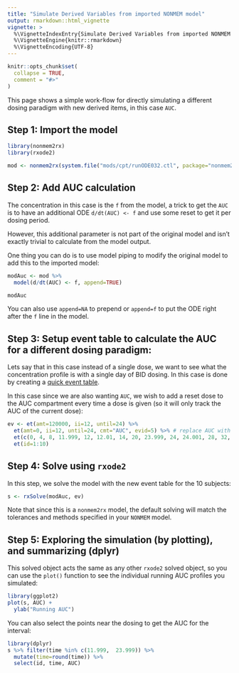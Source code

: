 ```yaml
---
title: "Simulate Derived Variables from imported NONMEM model"
output: rmarkdown::html_vignette
vignette: >
  %\VignetteIndexEntry{Simulate Derived Variables from imported NONMEM model}
  %\VignetteEngine{knitr::rmarkdown}
  %\VignetteEncoding{UTF-8}
---
```


```r
knitr::opts_chunk$set(
  collapse = TRUE,
  comment = "#>"
)
```

This page shows a simple work-flow for directly simulating a different
dosing paradigm with new derived items, in this case `AUC`.


## Step 1: Import the model

```r
library(nonmem2rx)
library(rxode2)

mod <- nonmem2rx(system.file("mods/cpt/runODE032.ctl", package="nonmem2rx"), lst=".res", save=FALSE)
```

## Step 2: Add AUC calculation

The concentration in this case is the `f` from the model, a trick to
get the `AUC` is to have an additional ODE `d/dt(AUC) <- f` and use
some reset to get it per dosing period.

However, this additional parameter is not part of the original model
and isn't exactly trivial to calculate from the model output.

One thing you can do is to use model piping to modify the original
model to add this to the imported model:

```r
modAuc <- mod %>%
  model(d/dt(AUC) <- f, append=TRUE)

modAuc
```

You can also use `append=NA` to prepend or `append=f` to put the ODE
right after the `f` line in the model.

## Step 3: Setup event table to calculate the AUC for a different dosing paradigm:

Lets say that in this case instead of a single dose, we want to see
what the concentration profile is with a single day of BID dosing.  In
this case is done by creating a [quick event
table](https://nlmixr2.github.io/rxode2/articles/rxode2-event-table.html).

In this case since we are also wanting `AUC`, we wish to add a reset
dose to the AUC compartment every time a dose is given (so it will
only track the AUC of the current dose):

```r
ev <- et(amt=120000, ii=12, until=24) %>%
  et(amt=0, ii=12, until=24, cmt="AUC", evid=5) %>% # replace AUC with zero at dosing
  et(c(0, 4, 8, 11.999, 12, 12.01, 14, 20, 23.999, 24, 24.001, 28, 32, 36)) %>%
  et(id=1:10)
```

## Step 4: Solve using `rxode2`

In this step, we solve the model with the new event table for the 10
subjects:

```r
s <- rxSolve(modAuc, ev)
```

Note that since this is a `nonmem2rx` model, the default solving will
match the tolerances and methods specified in your `NONMEM` model.

## Step 5: Exploring the simulation (by plotting), and summarizing (dplyr)

This solved object acts the same as any other `rxode2` solved object,
so you can use the `plot()` function to see the individual running AUC profiles
you simulated:

```r
library(ggplot2)
plot(s, AUC) +
  ylab("Running AUC")
```

You can also select the points near the dosing to get the AUC for the
interval:

```r
library(dplyr)
s %>% filter(time %in% c(11.999,  23.999)) %>%
  mutate(time=round(time)) %>%
  select(id, time, AUC)
```
